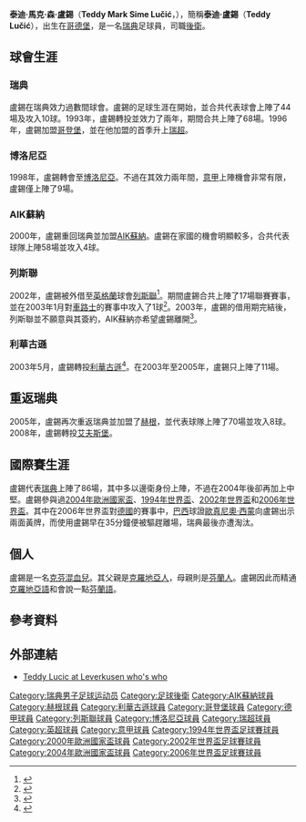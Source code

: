 {{noteTA
|T=zh-hans:泰迪·卢奇克;zh-hk:泰迪·盧錫;zh-tw:泰迪·盧錫;
|G1=足球
|G2=英超
|G3=FAcup
|G4=意甲
|G5=德甲
|1=zh-hans:泰迪·卢奇克;zh-hk:泰迪·盧錫;zh-tw:泰迪·盧錫;
|2=zh-hans:卢奇克;zh-hk:盧錫;zh-tw:盧錫;
|3=zh-hans:泰迪·马克·森·卢奇克;zh-hk:泰迪·馬克·森·盧錫;zh-tw:泰迪·馬克·森·盧錫;
|4=zh-hans:哥德堡;zh-hk:哥德堡;zh-tw:哥特堡;
|5=zh-hans:哈肯;zh-hk:赫根;zh-tw:哈肯;
|6=zh-hans:索尔纳;zh-hk:蘇納;zh-tw:索爾納;
}}

{{Infobox football biography
| name= 泰迪·盧錫<br />Teddy Lučić
| image = Teddy Lucic 2006.jpg
| image_size = 250px
| fullname = Teddy Mark Šime Lučić
| birth_date = {{birth date and age|1973|4|15|df=y|}}
| birth_place = 瑞典[[哥德堡|哥德堡]]
| height = 1.80 m<ref>{{cite web |url=http://www.sportsday.se/nyheter/fotboll/teddy-lucic-lagger-av-det-galler-att-orka |title=Teddy Lucic lägger av? "Det gäller att orka" |publisher=Sportsday.se |date=2009-12-22 |accessdate=2010-12-12 |language=sv |url-status=dead |archiveurl=https://web.archive.org/web/20091225043519/http://www.sportsday.se/nyheter/fotboll/teddy-lucic-lagger-av-det-galler-att-orka |archivedate=2009-12-25 }}</ref>
| position = [[後衛_(足球)|後衛]]
| currentclub = 
| youthyears1 = 
| youthclubs1 = {{le|盧比IF|Lundby IF}}
| years1 = 1989–1992
| clubs1 = {{le|盧比IF|Lundby IF}}
| caps1  = 63
| goals1 = 13
| years2 = 1993–1995
| clubs2 = {{le|科隆達|Västra Frölunda IF}}
| caps2  = 68
| goals2 = 0
| years3 = 1996–1998
| clubs3 = [[哥登堡體育會|哥登堡]]
| caps3  = 58
| goals3 = 2
| years4 = 1998–2000
| clubs4 = [[博洛尼亚足球俱乐部|博洛尼亚]]
| caps4  = 9
| goals4 = 0
| years5 = 2000–2003
| clubs5 = [[AIK足球隊|AIK蘇納]]
| caps5  = 58
| goals5 = 4
| years6 = 2002–2003
| clubs6 = → [[列斯聯足球會|列斯聯]] (借用)
| caps6  = 17
| goals6 = 1
| years7 = 2003–2005
| clubs7 = [[勒沃库森足球俱乐部|勒沃库森]]
| caps7  = 11
| goals7 = 0
| years8 = 2005–2007
| clubs8 = [[赫根足球會|赫根]]
| caps8  = 70
| goals8 = 8
| years9 = 2008–2010
| clubs9 = [[艾夫斯堡體育會|艾夫斯堡]]
| caps9  = 66
| goals9 = 3
| nationalyears1 = 1995–2006
| nationalteam1  = [[瑞典國家足球隊|瑞典]]
| nationalcaps1  = 86
| nationalgoals1 = 0
| manageryears1 = 2011–| managerclubs1 = {{le|KF Velebit}}
| pcupdate = 18 November 2007
| ntupdate = 17 November 2006
}}
'''泰迪·馬克·森·盧錫'''（'''Teddy Mark Sime Lučić'''，{{bd|1973年|4月15日|catIdx=Lučić, Teddy}}），簡稱'''泰迪·盧錫'''（'''Teddy Lučić'''），出生在[[哥德堡|哥德堡]]，是一名[[瑞典|瑞典]]足球員，司職[[後衛_(足球)|後衛]]。

== 球會生涯 ==
=== 瑞典 ===
盧錫在瑞典效力過數間球會。盧錫的足球生涯在{{Link-en|盧比IF|Lundby IF}}開始，並合共代表球會上陣了44場及攻入10球。1993年，盧錫轉投{{Link-en|科隆達|Västra Frölunda IF}}並效力了兩年，期間合共上陣了68場。1996年，盧錫加盟[[哥登堡體育會|哥登堡]]，並在他加盟的首季升上[[瑞典足球超級聯賽|瑞超]]。

=== 博洛尼亞 ===
1998年，盧錫轉會至[[博洛尼亞足球會|博洛尼亞]]。不過在其效力兩年間，[[意大利足球甲級聯賽|意甲]]上陣機會非常有限，盧錫僅上陣了9場。

=== AIK蘇納 ===
2000年，盧錫重回瑞典並加盟[[AIK蘇納足球會|AIK蘇納]]。盧錫在家國的機會明顯較多，合共代表球隊上陣58場並攻入4球。

=== 列斯聯 ===
2002年，盧錫被外借至[[英格蘭|英格蘭]]球會[[列斯聯足球會|列斯聯]]<ref>{{en}}{{cite web |url=http://news.bbc.co.uk/sport1/hi/football/eng_prem/2228011.stm |title=Leeds land Lucic |publisher=[[BBC|British Broadcasting Corporation]] |work=BBC Sport |date=2002-08-31 |accessdate=2009-03-03 |archive-date=2004-03-11 |archive-url=https://web.archive.org/web/20040311104412/http://news.bbc.co.uk/sport1/hi/football/eng_prem/2228011.stm |dead-url=no }}</ref>。期間盧錫合共上陣了17場聯賽賽事，並在2003年1月對[[車路士足球會|車路士]]的賽事中攻入了1球<ref>{{en}}{{cite web |author=Moore, Glenn |url=http://www.independent.co.uk/sport/football/premier-league/matteo-mistake-adds-to-leeds-despair-607022.html |title=Matteo mistake adds to Leeds despair |publisher=Independent Online |date=2003-01-29 |accessdate=2009-03-03 |archive-date=2009-09-14 |archive-url=https://web.archive.org/web/20090914155229/http://www.independent.co.uk/sport/football/premier-league/matteo-mistake-adds-to-leeds-despair-607022.html |dead-url=no }}</ref>。2003年，盧錫的借用期完結後，列斯聯並不願意與其簽約，AIK蘇納亦希望盧錫離開<ref>{{en}}{{cite web |author=Hedludh, Kent |url=http://origin.skysports.com/story/0,19528,11715_2264549,00.html |title=AIK willing to let Lucic leave |publisher=British Sky Broadcasting |work=[Sky Sports |accessdate=2009-03-03 |archive-date=2009-09-14 |archive-url=https://web.archive.org/web/20090914113032/http://origin.skysports.com/story/0,19528,11715_2264549,00.html |dead-url=yes }}</ref>。

=== 利華古遜 ===
2003年5月，盧錫轉投[[利華古遜足球會|利華古遜]]<ref>{{en}}{{cite web |url=http://news.bbc.co.uk/sport1/hi/football/teams/l/leeds_united/2993091.stm |title=Lucic joins Leverkusen |publisher=BBC |work=BBC Sport |date=2003-05-27 |accessdate=2009-03-03 |archive-date=2003-05-03 |archive-url=https://web.archive.org/web/20030503102111/http://news.bbc.co.uk/sport1/hi/football/teams/l/leeds_united/2993091.stm |dead-url=no }}</ref>。在2003年至2005年，盧錫只上陣了11場。

== 重返瑞典 ==
2005年，盧錫再次重返瑞典並加盟了[[赫根足球會|赫根]]，並代表球隊上陣了70場並攻入8球。2008年，盧錫轉投[[艾夫斯堡|艾夫斯堡]]。

== 國際賽生涯 ==
盧錫代表[[瑞典國家足球隊|瑞典]]上陣了86場，其中多以邊衛身份上陣，不過在2004年後卻再加上中堅。盧錫參與過[[2004年歐洲國家盃|2004年歐洲國家盃]]、[[1994年世界盃|1994年世界盃]]、[[2002年世界盃|2002年世界盃]]和[[2006年世界盃|2006年世界盃]]。其中在2006年世界盃對[[德國國家足球隊|德國]]的賽事中，[[巴西|巴西]]球證[[歐真尼奧·西蒙|歐真尼奧·西蒙]]向盧錫出示兩面黃牌，而使用盧錫早在35分鐘便被驅趕離場，瑞典最後亦遭淘汰。

== 個人 ==
盧錫是一名[[克羅地亞|克]][[芬蘭|芬]][[混血兒|混血兒]]。其父親是[[克羅地亞人|克羅地亞人]]，母親則是[[芬蘭人|芬蘭人]]。盧錫因此而精通[[克羅地亞語|克羅地亞語]]和會說一點[[芬蘭語|芬蘭語]]。

== 參考資料 ==
{{Reflist}}

== 外部連結 ==
* [http://www.leverkusen.com/whoiswho/whoiswho.php4?view=LucicTed Teddy Lucic at Leverkusen who's who] {{Wayback|url=http://www.leverkusen.com/whoiswho/whoiswho.php4?view=LucicTed |date=20090916100807 }}

{{2004年歐洲足球錦標賽瑞典參賽名單}}
{{2006年世界盃足球賽瑞典參賽名單}}

{{DEFAULTSORT:Lucic, Teddy}}
[[Category:瑞典男子足球运动员|Category:瑞典男子足球运动员]]
[[Category:足球後衛|Category:足球後衛]]
[[Category:AIK蘇納球員|Category:AIK蘇納球員]]
[[Category:赫根球員|Category:赫根球員]]
[[Category:利華古遜球員|Category:利華古遜球員]]
[[Category:哥登堡球員|Category:哥登堡球員]]
[[Category:德甲球員|Category:德甲球員]]
[[Category:列斯聯球員|Category:列斯聯球員]]
[[Category:博洛尼亞球員|Category:博洛尼亞球員]]
[[Category:瑞超球員|Category:瑞超球員]]
[[Category:英超球員|Category:英超球員]]
[[Category:意甲球員|Category:意甲球員]]
[[Category:1994年世界盃足球賽球員|Category:1994年世界盃足球賽球員]]
[[Category:2000年歐洲國家盃球員|Category:2000年歐洲國家盃球員]]
[[Category:2002年世界盃足球賽球員|Category:2002年世界盃足球賽球員]]
[[Category:2004年歐洲國家盃球員|Category:2004年歐洲國家盃球員]]
[[Category:2006年世界盃足球賽球員|Category:2006年世界盃足球賽球員]]